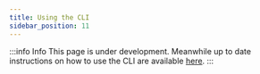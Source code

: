 ```yaml
---
title: Using the CLI
sidebar_position: 11
---
```


:::info Info
This page is under development. Meanwhile up to date instructions on how to use the CLI are available [here](https://github.com/harivyasi/chemotion/tree/chemotion-cli/chemotion-cli).
:::
